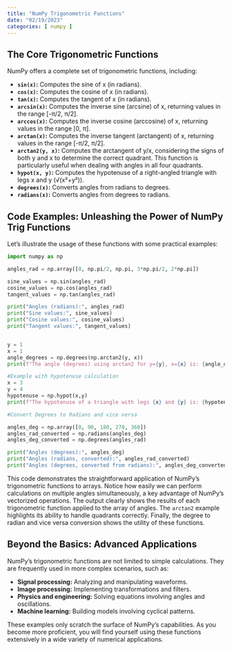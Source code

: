 ```yaml
---
title: "NumPy Trigonometric Functions"
date: "02/19/2023"
categories: [ numpy ]
---
```


##  The Core Trigonometric Functions

NumPy offers a complete set of trigonometric functions, including:

* **`sin(x)`:** Computes the sine of x (in radians).
* **`cos(x)`:** Computes the cosine of x (in radians).
* **`tan(x)`:** Computes the tangent of x (in radians).
* **`arcsin(x)`:** Computes the inverse sine (arcsine) of x, returning values in the range [-π/2, π/2].
* **`arccos(x)`:** Computes the inverse cosine (arccosine) of x, returning values in the range [0, π].
* **`arctan(x)`:** Computes the inverse tangent (arctangent) of x, returning values in the range [-π/2, π/2].
* **`arctan2(y, x)`:** Computes the arctangent of y/x, considering the signs of both y and x to determine the correct quadrant. This function is particularly useful when dealing with angles in all four quadrants.
* **`hypot(x, y)`:** Computes the hypotenuse of a right-angled triangle with legs x and y (√(x²+y²)).
* **`degrees(x)`:** Converts angles from radians to degrees.
* **`radians(x)`:** Converts angles from degrees to radians.


## Code Examples: Unleashing the Power of NumPy Trig Functions

Let's illustrate the usage of these functions with some practical examples:


```python
import numpy as np

angles_rad = np.array([0, np.pi/2, np.pi, 3*np.pi/2, 2*np.pi])

sine_values = np.sin(angles_rad)
cosine_values = np.cos(angles_rad)
tangent_values = np.tan(angles_rad)

print("Angles (radians):", angles_rad)
print("Sine values:", sine_values)
print("Cosine values:", cosine_values)
print("Tangent values:", tangent_values)


y = 1
x = 1
angle_degrees = np.degrees(np.arctan2(y, x))
print(f"The angle (degrees) using arctan2 for y={y}, x={x} is: {angle_degrees}")

#Example with hypotenuse calculation
x = 3
y = 4
hypotenuse = np.hypot(x,y)
print(f"The hypotenuse of a triangle with legs {x} and {y} is: {hypotenuse}")

#Convert Degrees to Radians and vice versa

angles_deg = np.array([0, 90, 180, 270, 360])
angles_rad_converted = np.radians(angles_deg)
angles_deg_converted = np.degrees(angles_rad)

print("Angles (degrees):", angles_deg)
print("Angles (radians, converted):", angles_rad_converted)
print("Angles (degrees, converted from radians):", angles_deg_converted)
```

This code demonstrates the straightforward application of NumPy's trigonometric functions to arrays.  Notice how easily we can perform calculations on multiple angles simultaneously, a key advantage of NumPy's vectorized operations.  The output clearly shows the results of each trigonometric function applied to the array of angles.  The `arctan2` example highlights its ability to handle quadrants correctly.  Finally, the degree to radian and vice versa conversion shows the utility of these functions.


## Beyond the Basics: Advanced Applications

NumPy's trigonometric functions are not limited to simple calculations. They are frequently used in more complex scenarios, such as:

* **Signal processing:** Analyzing and manipulating waveforms.
* **Image processing:** Implementing transformations and filters.
* **Physics and engineering:** Solving equations involving angles and oscillations.
* **Machine learning:** Building models involving cyclical patterns.


These examples only scratch the surface of NumPy’s capabilities.  As you become more proficient, you will find yourself using these functions extensively in a wide variety of numerical applications.

